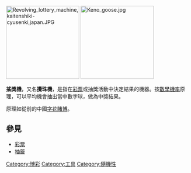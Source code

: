 {{Multiple issues|
{{Expand|time=2017-01-26T13:37:59+00:00}}
{{Unreferenced|time=2020-06-08T14:35:00+00:00}}
}}
[[File:Revolving_lottery_machine,kaitenshiki-cyusenki,japan.JPG|200px]]
[[File:Keno_goose.jpg|200px]]

'''搖獎機'''，又名'''攪珠機'''，是指在[[彩票|彩票]]或抽獎活動中決定結果的機器。按[[數學|數學]][[機率|機率]]原理，可以平均機會抽出當中數字球，做為中獎結果。

原理如從前的中國[[字花|字花]][[賭博|賭博]]。

== 參見 ==
* [[彩票|彩票]]
* [[抽籤|抽籤]]

{{stub}}

[[Category:博彩|Category:博彩]]
[[Category:工具|Category:工具]]
[[Category:隨機性|Category:隨機性]]